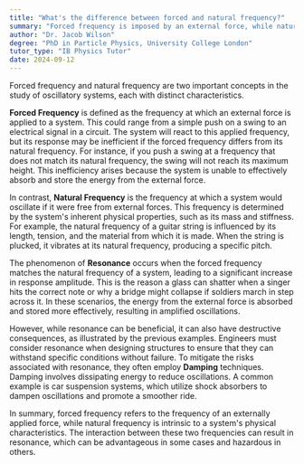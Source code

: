 ```yaml
---
title: "What's the difference between forced and natural frequency?"
summary: "Forced frequency is imposed by an external force, while natural frequency is inherent to a system's physical properties."
author: "Dr. Jacob Wilson"
degree: "PhD in Particle Physics, University College London"
tutor_type: "IB Physics Tutor"
date: 2024-09-12
---
```


Forced frequency and natural frequency are two important concepts in the study of oscillatory systems, each with distinct characteristics.

**Forced Frequency** is defined as the frequency at which an external force is applied to a system. This could range from a simple push on a swing to an electrical signal in a circuit. The system will react to this applied frequency, but its response may be inefficient if the forced frequency differs from its natural frequency. For instance, if you push a swing at a frequency that does not match its natural frequency, the swing will not reach its maximum height. This inefficiency arises because the system is unable to effectively absorb and store the energy from the external force.

In contrast, **Natural Frequency** is the frequency at which a system would oscillate if it were free from external forces. This frequency is determined by the system's inherent physical properties, such as its mass and stiffness. For example, the natural frequency of a guitar string is influenced by its length, tension, and the material from which it is made. When the string is plucked, it vibrates at its natural frequency, producing a specific pitch.

The phenomenon of **Resonance** occurs when the forced frequency matches the natural frequency of a system, leading to a significant increase in response amplitude. This is the reason a glass can shatter when a singer hits the correct note or why a bridge might collapse if soldiers march in step across it. In these scenarios, the energy from the external force is absorbed and stored more effectively, resulting in amplified oscillations.

However, while resonance can be beneficial, it can also have destructive consequences, as illustrated by the previous examples. Engineers must consider resonance when designing structures to ensure that they can withstand specific conditions without failure. To mitigate the risks associated with resonance, they often employ **Damping** techniques. Damping involves dissipating energy to reduce oscillations. A common example is car suspension systems, which utilize shock absorbers to dampen oscillations and promote a smoother ride.

In summary, forced frequency refers to the frequency of an externally applied force, while natural frequency is intrinsic to a system's physical characteristics. The interaction between these two frequencies can result in resonance, which can be advantageous in some cases and hazardous in others.
    